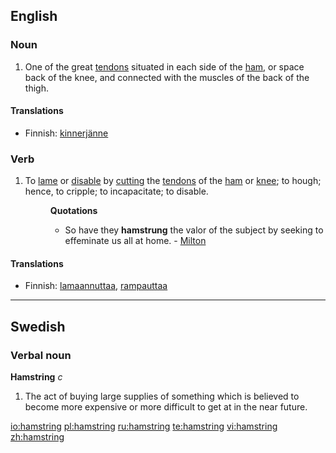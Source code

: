 ==English==

===Noun===
{{en-noun}}

# {{anatomy}} One of the great [[tendon]]s situated in each side of the [[ham]], or space back of the knee, and connected with the muscles of the back of the thigh.

====Translations====
{{trans-top|One of the great tendons situated in each side of the ham, or space back of the knee}}
*Finnish: [[kinnerjänne]]
{{trans-mid}}
{{trans-bottom}}

===Verb===
{{en-verb|hamstrings|hamstringing|hamstrung}}

# {{transitive}} To [[lame]] or [[disable]] by [[cut]]ting the [[tendon]]s of the [[ham]] or [[knee]]; to hough; hence, to cripple; to incapacitate; to disable.
#:'''Quotations'''
#:*So have they <b>hamstrung</b> the valor of the subject by seeking to effeminate us all at home. - [[Milton]]

====Translations====
{{trans-top|To lame or disable by cutting the tendons of the ham or knee; to hough; hence, to cripple; to incapacitate; to disable}}
*Finnish: [[lamaannuttaa]], [[rampauttaa]]
{{trans-mid}}
{{trans-bottom}}

----

==Swedish==

===Verbal noun===
{{rfc-header|Verbal noun}}
'''Hamstring''' ''c''

# The act of buying large supplies of something which is believed to become more expensive or more difficult to get at in the near future.

[[io:hamstring]]
[[pl:hamstring]]
[[ru:hamstring]]
[[te:hamstring]]
[[vi:hamstring]]
[[zh:hamstring]]
